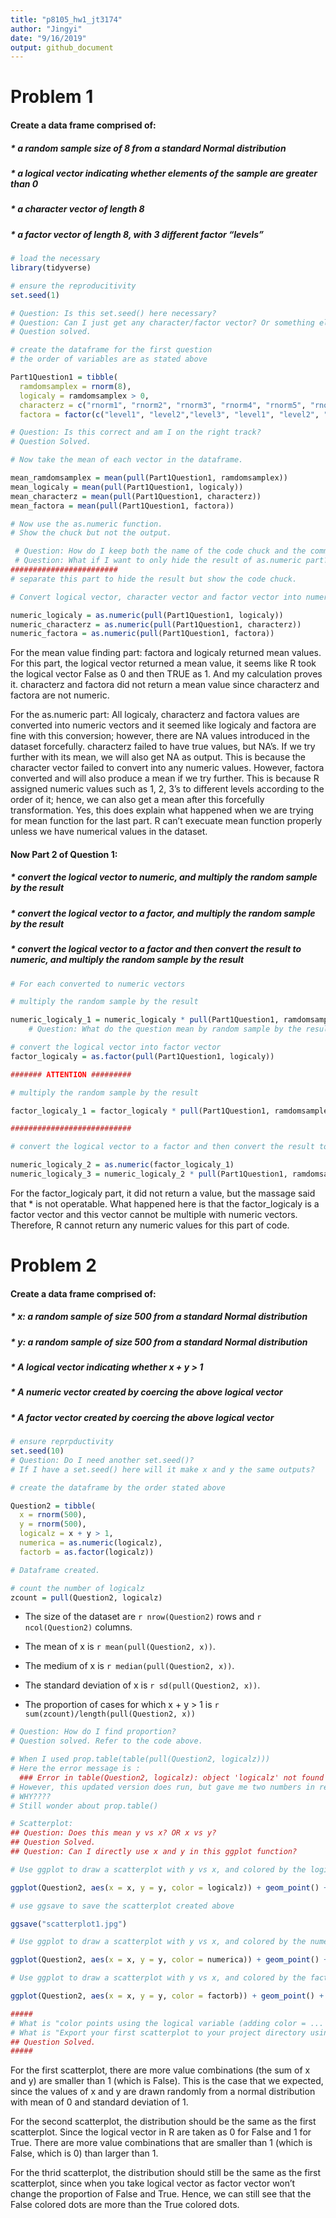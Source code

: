 ```yaml
---
title: "p8105_hw1_jt3174"
author: "Jingyi"
date: "9/16/2019"
output: github_document
---
```


# Problem 1

#### Create a data frame comprised of:
##### * a random sample size of 8 from a standard Normal distribution
##### * a logical vector indicating whether elements of the sample are greater than 0
##### * a character vector of length 8
##### * a factor vector of length 8, with 3 different factor “levels”

```r

# load the necessary 
library(tidyverse)

# ensure the reproducitivity
set.seed(1)

# Question: Is this set.seed() here necessary?
# Question: Can I just get any character/factor vector? Or something else is required?
# Question solved.

# create the dataframe for the first question
# the order of variables are as stated above

Part1Question1 = tibble(
  ramdomsamplex = rnorm(8),
  logicaly = ramdomsamplex > 0,
  characterz = c("rnorm1", "rnorm2", "rnorm3", "rnorm4", "rnorm5", "rnorm6", "rnorm7", "rnorm8"),
  factora = factor(c("level1", "level2","level3", "level1", "level2", "level3", "level1", "level2")))

# Question: Is this correct and am I on the right track?
# Question Solved.

# Now take the mean of each vector in the dataframe.

mean_ramdomsamplex = mean(pull(Part1Question1, ramdomsamplex))
mean_logicaly = mean(pull(Part1Question1, logicaly))
mean_characterz = mean(pull(Part1Question1, characterz))
mean_factora = mean(pull(Part1Question1, factora))

```



```r

# Now use the as.numeric function.
# Show the chuck but not the output.

 # Question: How do I keep both the name of the code chuck and the command together?
 # Question: What if I want to only hide the result of as.numeric part?
########################
# separate this part to hide the result but show the code chuck.

# Convert logical vector, character vector and factor vector into numeric vectors

numeric_logicaly = as.numeric(pull(Part1Question1, logicaly)) 
numeric_characterz = as.numeric(pull(Part1Question1, characterz))
numeric_factora = as.numeric(pull(Part1Question1, factora))

```

For the mean value finding part:
factora and logicaly returned mean values.
For this part, the logical vector returned a mean value, it seems like R took the logical vector False as 0 and then TRUE as 1. And my calculation proves it. 
characterz and factora did not return a mean value since characterz and factora are not numeric.

For the as.numeric part:
All logicaly, characterz and factora values are converted into numeric vectors and it seemed like logicaly and factora are fine with this conversion; however, there are NA values introduced in the dataset forcefully. characterz failed to have true values, but NA's. If we try further with its mean, we will also get NA as output. This is because the character vector failed to convert into any numeric values. However, factora converted and will also produce a mean if we try further. This is because R assigned numeric values such as 1, 2, 3's to different levels according to the order of it; hence, we can also get a mean after this forcefully transformation.
Yes, this does explain what happened when we are trying for mean function for the last part. R can't execuate mean function properly unless we have numerical values in the dataset.



#### Now Part 2 of Question 1:
##### * convert the logical vector to numeric, and multiply the random sample by the result
##### * convert the logical vector to a factor, and multiply the random sample by the result
##### * convert the logical vector to a factor and then convert the result to numeric, and multiply the random sample by the result


```r

# For each converted to numeric vectors

# multiply the random sample by the result

numeric_logicaly_1 = numeric_logicaly * pull(Part1Question1, ramdomsamplex)
    # Question: What do the question mean by random sample by the result?

# convert the logical vector into factor vector
factor_logicaly = as.factor(pull(Part1Question1, logicaly))

####### ATTENTION #########

# multiply the random sample by the result

factor_logicaly_1 = factor_logicaly * pull(Part1Question1, ramdomsamplex)

###########################

# convert the logical vector to a factor and then convert the result to numeric, and multiply the random sample by the result

numeric_logicaly_2 = as.numeric(factor_logicaly_1)
numeric_logicaly_3 = numeric_logicaly_2 * pull(Part1Question1, ramdomsamplex)

```

For the factor_logicaly part, it did not return a value, but the massage said that * is not operatable. What happened here is that the factor_logicaly is a factor vector and this vector cannot be multiple with numeric vectors. Therefore, R cannot return any numeric values for this part of code. 



# Problem 2

#### Create a data frame comprised of:
##### * x: a random sample of size 500 from a standard Normal distribution
##### * y: a random sample of size 500 from a standard Normal distribution
##### * A logical vector indicating whether x + y > 1
##### * A numeric vector created by coercing the above logical vector
##### * A factor vector created by coercing the above logical vector

```r

# ensure reprpductivity
set.seed(10)
# Question: Do I need another set.seed()?
# If I have a set.seed() here will it make x and y the same outputs?

# create the dataframe by the order stated above

Question2 = tibble(
  x = rnorm(500),
  y = rnorm(500),
  logicalz = x + y > 1,
  numerica = as.numeric(logicalz),
  factorb = as.factor(logicalz))

# Dataframe created.

# count the number of logicalz
zcount = pull(Question2, logicalz)

```

* The size of the dataset are `r nrow(Question2)` rows and `r ncol(Question2)` columns.

* The mean of x is `r mean(pull(Question2, x))`.

* The medium of x is `r median(pull(Question2, x))`.

* The standard deviation of x is `r sd(pull(Question2, x))`.

* The proportion of cases for which x + y > 1 is `r sum(zcount)/length(pull(Question2, x))`

```r
# Question: How do I find proportion?
# Question solved. Refer to the code above.

# When I used prop.table(table(pull(Question2, logicalz)))
# Here the error message is :
  ### Error in table(Question2, logicalz): object 'logicalz' not found Calls: <Anonymous> ... withVisible -> eval -> eval -> prop.table -> pull -> table Execution halted
# However, this updated version does run, but gave me two numbers in return but this should be one only.
# WHY????
# Still wonder about prop.table()

# Scatterplot:
## Question: Does this mean y vs x? OR x vs y?
## Question Solved. 
## Question: Can I directly use x and y in this ggplot function?

# Use ggplot to draw a scatterplot with y vs x, and colored by the logical vector

ggplot(Question2, aes(x = x, y = y, color = logicalz)) + geom_point() + labs(title = "scatterplot of y vs x by logical vector logicalz")

# use ggsave to save the scatterplot created above

ggsave("scatterplot1.jpg")

# Use ggplot to draw a scatterplot with y vs x, and colored by the numeric vector

ggplot(Question2, aes(x = x, y = y, color = numerica)) + geom_point() + labs(title = "scatterplot of y vs x by numeric vector numerica")

# Use ggplot to draw a scatterplot with y vs x, and colored by the factor vector

ggplot(Question2, aes(x = x, y = y, color = factorb)) + geom_point() + labs(title = "scatterplot of y vs x by factor vector factorb")

#####
# What is "color points using the logical variable (adding color = ... inside of aes in your ggplot code should help). Make a second and third scatterplot that color points using the numeric and factor variables, respectively, and comment on the color scales."
# What is "Export your first scatterplot to your project directory using ggsave."
## Question Solved.
##### 

```

For the first scatterplot, there are more value combinations (the sum of x and y) are smaller than 1 (which is False). This is the case that we expected, since the values of x and y are drawn randomly from a normal distribution with mean of 0 and standard deviation of 1.

For the second scatterplot, the distribution should be the same as the first scatterplot. Since the logical vector in R are taken as 0 for False and 1 for True. There are more value combinations that are smaller than 1 (which is False, which is 0) than larger than 1. 

For the thrid scatterplot, the distribution should still be the same as the first scatterplot, since when you take logical vector as factor vector won't change the proportion of False and True. Hence, we can still see that the False colored dots are more than the True colored dots.
